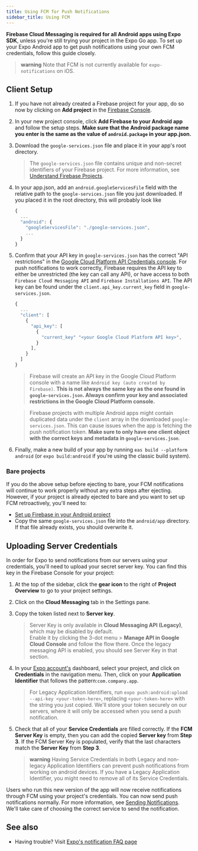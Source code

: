 ```yaml
---
title: Using FCM for Push Notifications
sidebar_title: Using FCM
---
```


**Firebase Cloud Messaging is required for all Android apps using Expo SDK**, unless you're still trying your project in the Expo Go app. To set up your Expo Android app to get push notifications using your own FCM credentials, follow this guide closely.

> **warning** Note that FCM is not currently available for `expo-notifications` on iOS.

## Client Setup

1. If you have not already created a Firebase project for your app, do so now by clicking on **Add project** in the [Firebase Console](https://console.firebase.google.com/).

2. In your new project console, click **Add Firebase to your Android app** and follow the setup steps. **Make sure that the Android package name you enter is the same as the value of `android.package` in your app.json.**

3. Download the `google-services.json` file and place it in your app's root directory.

   > The `google-services.json` file contains unique and non-secret identifiers of your Firebase project. For more information, see [Understand Firebase Projects](https://firebase.google.com/docs/projects/learn-more#config-files-objects).

4. In your app.json, add an `android.googleServicesFile` field with the relative path to the `google-services.json` file you just downloaded. If you placed it in the root directory, this will probably look like

   ```javascript
   {
     ...
     "android": {
       "googleServicesFile": "./google-services.json",
       ...
     }
   }
   ```

5. Confirm that your API key in `google-services.json` has the correct "API restrictions" in the [Google Cloud Platform API Credentials console](https://console.cloud.google.com/apis/credentials). For push notifications to work correctly, Firebase requires the API key to either be unrestricted (the key can call any API), or have access to both `Firebase Cloud Messaging API` and `Firebase Installations API`. The API key can be found under the `client.api_key.current_key` field in `google-services.json`.

   ```javascript
   {
     ...
     "client": [
       {
         "api_key": [
           {
             "current_key" "<your Google Cloud Platform API key>",
           }
         ],
       }
     ]
   }
   ```

   > Firebase will create an API key in the Google Cloud Platform console with a name like `Android key (auto created by Firebase)`. **This is not always the same key as the one found in `google-services.json`. Always confirm your key and associated restrictions in the Google Cloud Platform console.**

   > Firebase projects with multiple Android apps might contain duplicated data under the `client` array in the downloaded `google-services.json`. This can cause issues when the app is fetching the push notification token. **Make sure to only have one client object with the correct keys and metadata in `google-services.json`**.

6. Finally, make a new build of your app by running `eas build --platform android` (or `expo build:android` if you're using the classic build system).

### Bare projects

If you do the above setup before ejecting to bare, your FCM notifications will continue to work properly without any extra steps after ejecting. However, if your project is already ejected to bare and you want to set up FCM retroactively, you'll need to:

- [Set up Firebase in your Android project](/guides/setup-native-firebase/#android-1)
- Copy the same `google-services.json` file into the `android/app` directory. If that file already exists, you should overwrite it.

## Uploading Server Credentials

In order for Expo to send notifications from our servers using your credentials, you'll need to upload your secret server key. You can find this key in the Firebase Console for your project:

1. At the top of the sidebar, click the **gear icon** to the right of **Project Overview** to go to your project settings.

2. Click on the **Cloud Messaging** tab in the Settings pane.

3. Copy the token listed next to **Server key**.

   > Server Key is only available in **Cloud Messaging API (Legacy)**, which may be disabled by default. <br/> Enable it by clicking the 3-dot menu > **Manage API in Google Cloud Console** and follow the flow there. Once the legacy messaging API is enabled, you should see Server Key in that section.

4. In your [Expo account's](https://expo.dev/) dashboard, select your project, and click on **Credentials** in the navigation menu. Then, click on your **Application Identifier** that follows the pattern:`com.company.app`.

   > For Legacy Application Identifiers, run `expo push:android:upload --api-key <your-token-here>`, replacing `<your-token-here>` with the string you just copied. We'll store your token securely on our servers, where it will only be accessed when you send a push notification.

5. Check that all of your **Service Credentials** are filled correctly. If the **FCM Server Key** is empty, then you can add the copied **Server key** from **Step 3**. If the FCM Server Key is populated, verify that the last characters match the **Server Key** from **Step 3**.

   > **warning** Having Service Credentials in both Legacy and non-legacy Application Identifiers can prevent push notifications from working on android devices. If you have a Legacy Application Identifier, you might need to remove all of its Service Credentials.

Users who run this new version of the app will now receive notifications through FCM using your project's credentials. You can now send push notifications normally. For more information, see [Sending Notifications](/push-notifications/sending-notifications/). We'll take care of choosing the correct service to send the notification.

## See also

- Having trouble? Visit [Expo's notification FAQ page](./faq.mdx)
